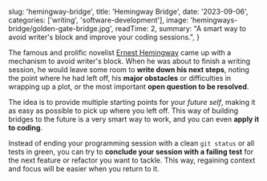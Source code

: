   slug: 'hemingway-bridge',
  title: 'Hemingway Bridge',
  date: '2023-09-06',
  categories: ['writing', 'software-development'],
  image: 'hemingways-bridge/golden-gate-bridge.jpg',
  readTime: 2,
  summary: "A smart way to avoid writer's block and improve your coding sessions.",
}

The famous and prolific novelist [Ernest Hemingway](https://en.wikipedia.org/wiki/Ernest_Hemingway) came up with a mechanism to avoid writer's block. When he was about to finish a writing session, he would leave some room to **write down his next steps**, noting the point where he had left off, his **major obstacles** or difficulties in wrapping up a plot, or the most important **open question to be resolved**.

The idea is to provide multiple starting points for your _future self_, making it as easy as possible to pick up where you left off. This way of building bridges to the future is a very smart way to work, and you can even **apply it to coding**.

Instead of ending your programming session with a clean `git status` or all tests in green, you can try to **conclude your session with a failing test** for the next feature or refactor you want to tackle. This way, regaining context and focus will be easier when you return to it.
